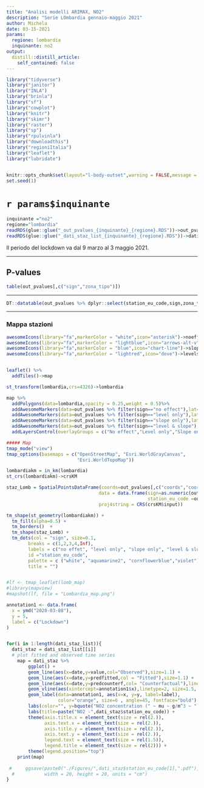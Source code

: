 ```yaml
---
title: "Analisi modelli ARIMAX, NO2"
description: "Serie LOmbardia gennaio-maggio 2021"
author: Michela
date: 03-15-2021
params:
  regione: lombardia
  inquinante: no2
output:
  distill::distill_article:
    self_contained: false
---
```



```r
library("tidyverse")
library("janitor")
library("INLA")
library("brinla")
library("sf")
library("cowplot")
library("knitr")
library("skimr")
library("raster")
library("sp")
library("rpulvinla")
library("downloadthis")
library("regioniItalia")
library("leaflet")
library("lubridate")


knitr::opts_chunk$set(layout="l-body-outset",warning = FALSE,message = FALSE,echo=FALSE,fig.height=4,include = TRUE,eval = TRUE)
set.seed(1)
```

# `r params$inquinante`  


```r
inquinante ="no2"
regione="lombardia"
readRDS(glue::glue("_out_pvalues_{inquinante}_{regione}.RDS"))->out_pvalues
readRDS(glue::glue("_dati_staz_list_{inquinante}_{regione}.RDS"))->dati_staz_list
```

Il periodo del lockdown va dal 9 marzo al 3 maggio 2021.

---

## P-values


```r
table(out_pvalues[,c("sign","zona_tipo")])
```

---

```r
DT::datatable(out_pvalues %>% dplyr::select(station_eu_code,sign,zona_tipo))
```

---

### Mappa stazioni

```r

awesomeIcons(library="fa",markerColor = "white",icon="asterisk")->noeffect_icon
awesomeIcons(library="fa",markerColor = "lightblue",icon="arrows-alt-v")->levelonly_icon
awesomeIcons(library="fa",markerColor = "blue",icon="chart-line")->slopeonly_icon
awesomeIcons(library="fa",markerColor = "lightred",icon="dove")->levelslope_icon


leaflet() %>%
  addTiles()->map

st_transform(lombardia,crs=4326)->lombardia

map %>%
  addPolygons(data=lombardia,opacity = 0.25,weight = 0.5)%>%
  addAwesomeMarkers(data=out_pvalues %>% filter(sign=="no effect"),lat=~st_y,lng=~st_x,group = "No effect",icon = noeffect_icon,popup = ~station_eu_code) %>%
  addAwesomeMarkers(data=out_pvalues %>% filter(sign=="level only"),lat=~st_y,lng=~st_x,group="Level only",icon = levelonly_icon,popup = ~station_eu_code) %>%
  addAwesomeMarkers(data=out_pvalues %>% filter(sign=="slope only"),lat=~st_y,lng=~st_x,group="Slope only",icon = slopeonly_icon,popup = ~station_eu_code) %>%
  addAwesomeMarkers(data=out_pvalues %>% filter(sign=="level & slope"),lat=~st_y,lng=~st_x,group="Level & slope",icon = levelslope_icon,popup = ~station_eu_code)%>%
  addLayersControl(overlayGroups = c("No effect","Level only","Slope only","Level & slope"),options = layersControlOptions(collapsed=FALSE))


```

```r
##### Map  
tmap_mode("view")
tmap_options(basemaps = c("OpenStreetMap", "Esri.WorldGrayCanvas",
                          "Esri.WorldTopoMap")) 

lombardiakm = in_km(lombardia)
st_crs(lombardiakm)->crsKM

staz_Lomb = SpatialPointsDataFrame(coords=out_pvalues[,c("coordx","coordy")]/1000,
                                  data = data.frame(sign=as.numeric(out_pvalues$sign),
                                                    station_eu_code =out_pvalues$station_eu_code),
                                  proj4string = CRS(crsKM$input))

tm_shape(st_geometry(lombardiakm)) +
  tm_fill(alpha=0.5) +
  tm_borders()  +
  tm_shape(staz_Lomb) +
  tm_dots(col = "sign", size=0.1,
        breaks = c(1,2,3,4,Inf),
        labels = c("no effet", "level only", "slope only", "level & slope"),
        id ="station_eu_code",
        palette = c ("white", "aquamarine2", "cornflowerblue","violet"),
        title = "")


#lf <- tmap_leaflet(lomb_map)
#library(mapview)
#mapshot(lf, file = "Lombardia_map.png")
```




```r
annotation1 <- data.frame(
  x = ymd("2020-03-08"),
  y = 5,
  label = c("Lockdown")
)


for(i in 1:length(dati_staz_list)){
  dati_staz = dati_staz_list[[i]]
  # plot fitted and observed time series
    map = dati_staz %>% 
        ggplot() +
        geom_line(aes(x=date,y=value,col="Observed"),size=1.1) +
        geom_line(aes(x=date,y=predfitted,col = "Fitted"),size=1.1) +
        geom_line(aes(x=date,y=predcounterf,col= "Counterfactual"),linetype=2,size=1.1) +
        geom_vline(aes(xintercept=annotation1$x),linetype=2, size=1.5, col="darkgreen") + 
        geom_label(data=annotation1, aes(x=x, y=y, label=label),                 
                   color="orange", size=6 , angle=45, fontface="bold") +
        labs(color="", y=bquote("NO2 concentration (" ~ mu ~ g/m^3 ~ ")"))+
        labs(title=paste("NO2 -",dati_staz$station_eu_code)) +
        theme(axis.title.x = element_text(size = rel(2.)),
              axis.text.x = element_text(size = rel(2.)),
              axis.title.y = element_text(size = rel(2.)),
              axis.text.y = element_text(size = rel(2.)),
              legend.text = element_text(size = rel(1.5)),
              legend.title = element_text(size = rel(2))) +
        theme(legend.position="top")
    print(map)
      
 #     ggsave(paste0("./Figures/",dati_staz$station_eu_code[1],".pdf"),
  #           width = 20, height = 20, units = "cm")
}    
```

